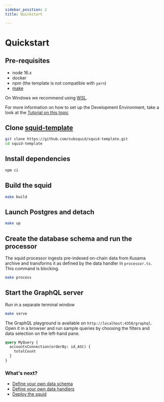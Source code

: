 ```yaml
---
sidebar_position: 2
title: Quickstart

---
```




# Quickstart


## Pre-requisites

- node 16.x
- docker
- npm (the template is not compatible with `yarn`)
- [make](https://www.gnu.org/software/make/)

On Windows we recommend using [WSL](https://docs.microsoft.com/en-us/windows/wsl/).

For more information on how to set up the Development Environment, take a look at the [Tutorial on this topic](/tutorials/development-environment-set-up)


## Clone <span><a href="https://github.com/subsquid/squid-template">squid-template</a></span>

```bash
git clone https://github.com/subsquid/squid-template.git
cd squid-template
```

##  Install dependencies

```bash
npm ci
```

## Build the squid

```bash
make build
```

##  Launch Postgres and detach

```bash
make up
```


## Create the database schema and run the processor

 The squid processor ingests pre-indexed on-chain data from Kusama archive and transforms it as
 defined by the data handler in `processor.ts`.
 This command is blocking.

```bash
make process
```



##  Start the GraphQL server

Run in a separate terminal window

```bash
make serve
```

The GraphQL playground is available on `http://localhost:4350/graphql`. Open it in a browser and run
sample queries by choosing the filters and data selection on the left-hand pane.

```graphql
query MyQuery {
  accountsConnection(orderBy: id_ASC) {
    totalCount
  }
}
```

### What's next?

- [Define your own data schema](/develop-a-squid/define-a-squid-schema)
- [Define your own data handlers](/develop-a-squid/squid-processor)
- [Deploy the squid](/deploy-squid)
